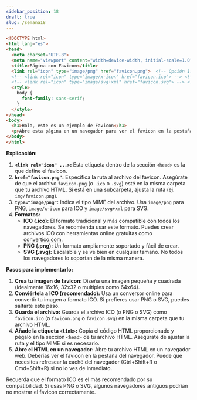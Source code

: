 ```yaml
---
sidebar_position: 18
draft: true
slug: /semana18
---
```


```html
<!DOCTYPE html>
<html lang="es">
<head>
  <meta charset="UTF-8">
  <meta name="viewport" content="width=device-width, initial-scale=1.0">
  <title>Página con Favicon</title>
  <link rel="icon" type="image/png" href="favicon.png">  <!-- Opción 1: PNG -->
  <!-- <link rel="icon" type="image/x-icon" href="favicon.ico"> --> <!-- Opción 2: ICO (recomendado) -->
  <!-- <link rel="icon" type="image/svg+xml" href="favicon.svg"> --> <!-- Opción 3: SVG -->
  <style>
    body {
      font-family: sans-serif;
    }
  </style>
</head>
<body>
  <h1>Hola, este es un ejemplo de Favicon</h1>
  <p>Abre esta página en un navegador para ver el favicon en la pestaña.</p>
</body>
</html>
```

**Explicación:**

1. **`<link rel="icon" ...>`:** Esta etiqueta dentro de la sección `<head>` es la que define el favicon.
2. **`href="favicon.png"`:**  Especifica la ruta al archivo del favicon.  Asegúrate de que el archivo `favicon.png` (o `.ico` o `.svg`) esté en la misma carpeta que tu archivo HTML.  Si está en una subcarpeta, ajusta la ruta (ej. `img/favicon.png`).
3. **`type="image/png"`:** Indica el tipo MIME del archivo.  Usa `image/png` para PNG, `image/x-icon` para ICO y `image/svg+xml` para SVG.
4. **Formatos:**
   * **ICO (.ico):** El formato tradicional y más compatible con todos los navegadores. Se recomienda usar este formato.  Puedes crear archivos ICO con herramientas online gratuitas como [convertico.com](https://convertio.co/es/png-ico/).
   * **PNG (.png):**  Un formato ampliamente soportado y fácil de crear.
   * **SVG (.svg):**  Escalable y se ve bien en cualquier tamaño.  No todos los navegadores lo soportan de la misma manera.

**Pasos para implementarlo:**

1. **Crea tu imagen de favicon:** Diseña una imagen pequeña y cuadrada (idealmente 16x16, 32x32 o multiples como 64x64).
2. **Conviértela a ICO (recomendado):**  Usa un conversor online para convertir tu imagen a formato ICO.  Si prefieres usar PNG o SVG, puedes saltarte este paso.
3. **Guarda el archivo:** Guarda el archivo ICO (o PNG o SVG) como `favicon.ico` (o `favicon.png` o `favicon.svg`) en la misma carpeta que tu archivo HTML.
4. **Añade la etiqueta `<link>`:** Copia el código HTML proporcionado y pégalo en la sección `<head>` de tu archivo HTML. Asegúrate de ajustar la ruta y el tipo MIME si es necesario.
5. **Abre el HTML en un navegador:** Abre tu archivo HTML en un navegador web. Deberías ver el favicon en la pestaña del navegador.  Puede que necesites refrescar la caché del navegador (Ctrl+Shift+R o Cmd+Shift+R) si no lo ves de inmediato.


Recuerda que el formato ICO es el más recomendado por su compatibilidad.  Si usas PNG o SVG, algunos navegadores antiguos podrían no mostrar el favicon correctamente.
